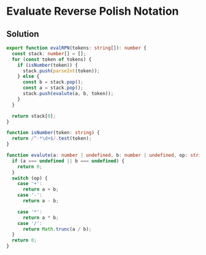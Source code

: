 # Evaluate Reverse Polish Notation

## Solution

```typescript filename="solution.ts" copy 
export function evalRPN(tokens: string[]): number {
  const stack: number[] = [];
  for (const token of tokens) {
    if (isNumber(token)) {
      stack.push(parseInt(token));
    } else {
      const b = stack.pop();
      const a = stack.pop();
      stack.push(evalute(a, b, token));
    }
  }

  return stack[0];
}

function isNumber(token: string) {
  return /^-*\d+$/.test(token);
}

function evalute(a: number | undefined, b: number | undefined, op: string) {
  if (a === undefined || b === undefined) {
    return 0;
  }
  switch (op) {
    case '+':
      return a + b;
    case '-':
      return a - b;

    case '*':
      return a * b;
    case '/':
      return Math.trunc(a / b);
  }
  return 0;
}
```